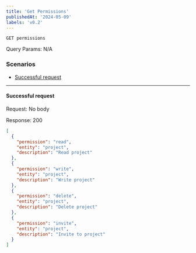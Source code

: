 ```yaml
---
title: 'Get Permissions'
publishedAt: '2024-05-09'
labels: 'v0.2'
---
```


`GET permissions`

Query Params: N/A

### Scenarios

- [Successful request](#successful-request)

---

#### Successful request

Request: No body

Response: 200

```json
[
  {
    "permission": "read",
    "entity": "project",
    "description": "Read project"
  },
  {
    "permission": "write",
    "entity": "project",
    "description": "Write project"
  },
  {
    "permission": "delete",
    "entity": "project",
    "description": "Delete project"
  },
  {
    "permission": "invite",
    "entity": "project",
    "description": "Invite to project"
  }
]
```
